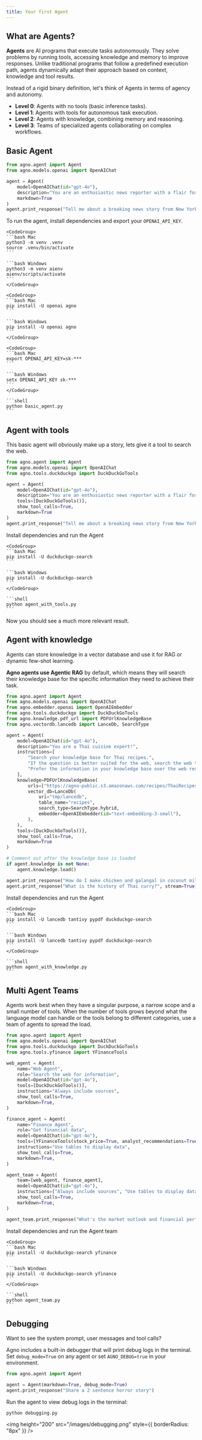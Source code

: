 ```yaml
---
title: Your first Agent
---
```


## What are Agents?

**Agents** are AI programs that execute tasks autonomously. They solve problems by running tools, accessing knowledge and memory to improve responses. Unlike traditional programs that follow a predefined execution path, agents dynamically adapt their approach based on context, knowledge and tool results.

Instead of a rigid binary definition, let's think of Agents in terms of agency and autonomy.

- **Level 0**: Agents with no tools (basic inference tasks).
- **Level 1**: Agents with tools for autonomous task execution.
- **Level 2**: Agents with knowledge, combining memory and reasoning.
- **Level 3**: Teams of specialized agents collaborating on complex workflows.

## Basic Agent

```python basic_agent.py
from agno.agent import Agent
from agno.models.openai import OpenAIChat

agent = Agent(
    model=OpenAIChat(id="gpt-4o"),
    description="You are an enthusiastic news reporter with a flair for storytelling!",
    markdown=True
)
agent.print_response("Tell me about a breaking news story from New York.", stream=True)
```

To run the agent, install dependencies and export your `OPENAI_API_KEY`.

<Steps>
  <Step title="Setup your virtual environment">

    <CodeGroup>
    ```bash Mac
    python3 -m venv .venv
    source .venv/bin/activate
    ```

    ```bash Windows
    python3 -m venv aienv
    aienv/scripts/activate
    ```
    </CodeGroup>

  </Step>
  <Step title="Install dependencies">

    <CodeGroup>
    ```bash Mac
    pip install -U openai agno
    ```

    ```bash Windows
    pip install -U openai agno
    ```
    </CodeGroup>

  </Step>
  <Step title="Export your OpenAI key">

    <CodeGroup>
    ```bash Mac
    export OPENAI_API_KEY=sk-***
    ```

    ```bash Windows
    setx OPENAI_API_KEY sk-***
    ```
    </CodeGroup>

  </Step>
  <Step title="Run the agent">

    ```shell
    python basic_agent.py
    ```

  </Step>
</Steps>

## Agent with tools

This basic agent will obviously make up a story, lets give it a tool to search the web.

```python agent_with_tools.py
from agno.agent import Agent
from agno.models.openai import OpenAIChat
from agno.tools.duckduckgo import DuckDuckGoTools

agent = Agent(
    model=OpenAIChat(id="gpt-4o"),
    description="You are an enthusiastic news reporter with a flair for storytelling!",
    tools=[DuckDuckGoTools()],
    show_tool_calls=True,
    markdown=True
)
agent.print_response("Tell me about a breaking news story from New York.", stream=True)
```

Install dependencies and run the Agent

<Steps>
  <Step title="Install dependencies">

    <CodeGroup>
    ```bash Mac
    pip install -U duckduckgo-search
    ```

    ```bash Windows
    pip install -U duckduckgo-search
    ```
    </CodeGroup>

  </Step>
  <Step title="Run the agent">

    ```shell
    python agent_with_tools.py
    ```

  </Step>
</Steps>

Now you should see a much more relevant result.

## Agent with knowledge

Agents can store knowledge in a vector database and use it for RAG or dynamic few-shot learning.

**Agno agents use Agentic RAG** by default, which means they will search their knowledge base for the specific information they need to achieve their task.

```python agent_with_knowledge.py
from agno.agent import Agent
from agno.models.openai import OpenAIChat
from agno.embedder.openai import OpenAIEmbedder
from agno.tools.duckduckgo import DuckDuckGoTools
from agno.knowledge.pdf_url import PDFUrlKnowledgeBase
from agno.vectordb.lancedb import LanceDb, SearchType

agent = Agent(
    model=OpenAIChat(id="gpt-4o"),
    description="You are a Thai cuisine expert!",
    instructions=[
        "Search your knowledge base for Thai recipes.",
        "If the question is better suited for the web, search the web to fill in gaps.",
        "Prefer the information in your knowledge base over the web results."
    ],
    knowledge=PDFUrlKnowledgeBase(
        urls=["https://agno-public.s3.amazonaws.com/recipes/ThaiRecipes.pdf"],
        vector_db=LanceDb(
            uri="tmp/lancedb",
            table_name="recipes",
            search_type=SearchType.hybrid,
            embedder=OpenAIEmbedder(id="text-embedding-3-small"),
        ),
    ),
    tools=[DuckDuckGoTools()],
    show_tool_calls=True,
    markdown=True
)

# Comment out after the knowledge base is loaded
if agent.knowledge is not None:
    agent.knowledge.load()

agent.print_response("How do I make chicken and galangal in coconut milk soup", stream=True)
agent.print_response("What is the history of Thai curry?", stream=True)
```

Install dependencies and run the Agent

<Steps>
  <Step title="Install dependencies">

    <CodeGroup>
    ```bash Mac
    pip install -U lancedb tantivy pypdf duckduckgo-search
    ```

    ```bash Windows
    pip install -U lancedb tantivy pypdf duckduckgo-search
    ```
    </CodeGroup>

  </Step>
  <Step title="Run the agent">

    ```shell
    python agent_with_knowledge.py
    ```

  </Step>
</Steps>

## Multi Agent Teams

Agents work best when they have a singular purpose, a narrow scope and a small number of tools. When the number of tools grows beyond what the language model can handle or the tools belong to different categories, use a team of agents to spread the load.

```python agent_team.py
from agno.agent import Agent
from agno.models.openai import OpenAIChat
from agno.tools.duckduckgo import DuckDuckGoTools
from agno.tools.yfinance import YFinanceTools

web_agent = Agent(
    name="Web Agent",
    role="Search the web for information",
    model=OpenAIChat(id="gpt-4o"),
    tools=[DuckDuckGoTools()],
    instructions="Always include sources",
    show_tool_calls=True,
    markdown=True,
)

finance_agent = Agent(
    name="Finance Agent",
    role="Get financial data",
    model=OpenAIChat(id="gpt-4o"),
    tools=[YFinanceTools(stock_price=True, analyst_recommendations=True, company_info=True)],
    instructions="Use tables to display data",
    show_tool_calls=True,
    markdown=True,
)

agent_team = Agent(
    team=[web_agent, finance_agent],
    model=OpenAIChat(id="gpt-4o"),
    instructions=["Always include sources", "Use tables to display data"],
    show_tool_calls=True,
    markdown=True,
)

agent_team.print_response("What's the market outlook and financial performance of AI semiconductor companies?", stream=True)
```

Install dependencies and run the Agent team

<Steps>
  <Step title="Install dependencies">

    <CodeGroup>
    ```bash Mac
    pip install -U duckduckgo-search yfinance
    ```

    ```bash Windows
    pip install -U duckduckgo-search yfinance
    ```
    </CodeGroup>

  </Step>
  <Step title="Run the agent">

    ```shell
    python agent_team.py
    ```

  </Step>
</Steps>

## Debugging

Want to see the system prompt, user messages and tool calls?

Agno includes a built-in debugger that will print debug logs in the terminal. Set `debug_mode=True` on any agent or set `AGNO_DEBUG=true` in your environment.

```python debugging.py
from agno.agent import Agent

agent = Agent(markdown=True, debug_mode=True)
agent.print_response("Share a 2 sentence horror story")
```

Run the agent to view debug logs in the terminal:

```shell
python debugging.py
```

<img height="200" src="/images/debugging.png" style={{ borderRadius: "8px" }} />
